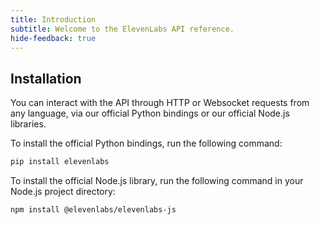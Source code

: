 ```yaml
---
title: Introduction
subtitle: Welcome to the ElevenLabs API reference.
hide-feedback: true
---
```


## Installation

You can interact with the API through HTTP or Websocket requests from any language, via our official Python bindings or our official Node.js libraries.

To install the official Python bindings, run the following command:

```bash
pip install elevenlabs
```

To install the official Node.js library, run the following command in your Node.js project directory:

```bash
npm install @elevenlabs/elevenlabs-js
```

<div id="overview-wave">
  <ElevenLabsWaveform color="gray" className="h-[500px]" />
</div>
